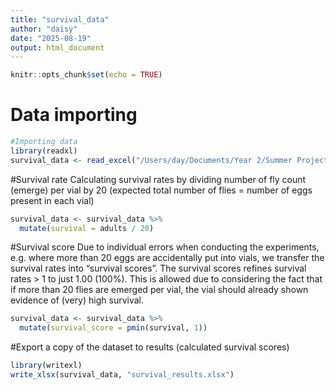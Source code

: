 ```yaml
---
title: "survival_data"
author: "daisy"
date: "2025-08-19"
output: html_document
---
```


```r
knitr::opts_chunk$set(echo = TRUE)
```

# Data importing

```r
#Importing data 
library(readxl)
survival_data <- read_excel("/Users/day/Documents/Year 2/Summer Project/Project/FLY/data/survival_data.xlsx")
```

#Survival rate
Calculating survival rates by dividing number of fly count (emerge) per vial by 20 (expected total number of flies = number of eggs present in each vial)
```r
survival_data <- survival_data %>%
  mutate(survival = adults / 20) 
```

#Survival score
Due to individual errors when conducting the experiments, e.g. where more than 20 eggs are accidentally put into vials, we transfer the survival rates into "survival scores". The survival scores refines survival rates > 1 to just 1.00 (100%). This is allowed due to considering the fact that if more than 20 flies are emerged per vial, the vial should already shown evidence of (very) high survival.
```r
survival_data <- survival_data %>%
  mutate(survival_score = pmin(survival, 1)) 
```

#Export a copy of the dataset to results (calculated survival scores)
```r
library(writexl)
write_xlsx(survival_data, "survival_results.xlsx")
```

